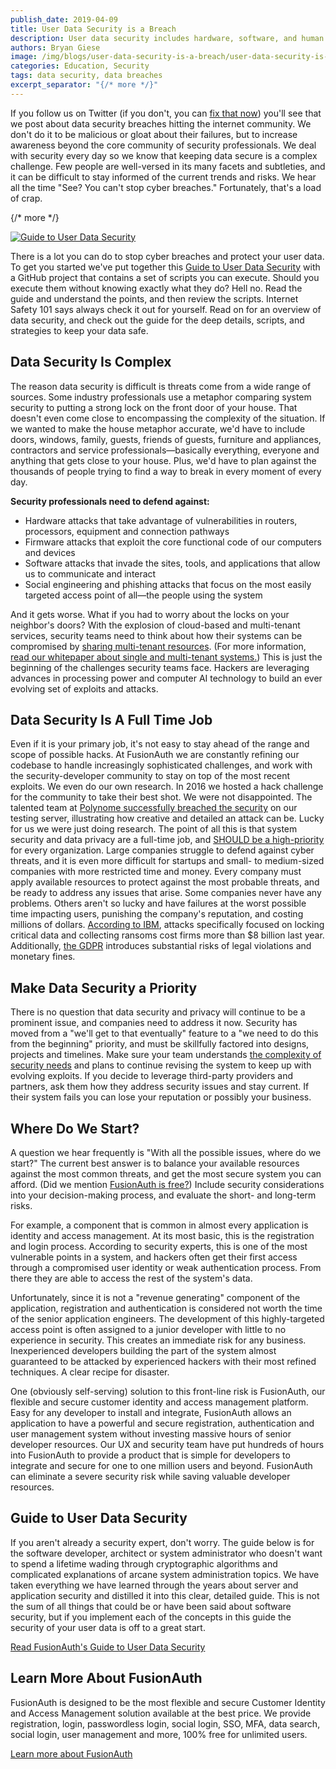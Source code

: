 ```yaml
---
publish_date: 2019-04-09 
title: User Data Security is a Breach
description: User data security includes hardware, software, and human challenges. Use this guide with code examples to secure your system from hacks and exploits.
authors: Bryan Giese
image: /img/blogs/user-data-security-is-a-breach/user-data-security-is-a-breach.png
categories: Education, Security
tags: data security, data breaches
excerpt_separator: "{/* more */}"
---
```


If you follow us on Twitter (if you don't, you can [fix that now](http://bit.ly/2WOcw7D)) you'll see that we post about data security breaches hitting the internet community. We don't do it to be malicious or gloat about their failures, but to increase awareness beyond the core community of security professionals. We deal with security every day so we know that keeping data secure is a complex challenge. Few people are well-versed in its many facets and subtleties, and it can be difficult to stay informed of the current trends and risks. We hear all the time "See? You can't stop cyber breaches." Fortunately, that's a load of crap.

{/* more */}

[![Guide to User Data Security](/img/blogs/user-data-security-is-a-breach/guide-userdata-inline.png)](/learn/expert-advice/security/guide-to-user-data-security)

There is a lot you can do to stop cyber breaches and protect your user data. To get you started we've put together this [Guide to User Data Security](/learn/expert-advice/security/guide-to-user-data-security) with a GitHub project that contains a set of scripts you can execute. Should you execute them without knowing exactly what they do? Hell no. Read the guide and understand the points, and then review the scripts. Internet Safety 101 says always check it out for yourself. Read on for an overview of data security, and check out the guide for the deep details, scripts, and strategies to keep your data safe.

## Data Security Is Complex

The reason data security is difficult is threats come from a wide range of sources. Some industry professionals use a metaphor comparing system security to putting a strong lock on the front door of your house. That doesn't even come close to encompassing the complexity of the situation. If we wanted to make the house metaphor accurate, we'd have to include doors, windows, family, guests, friends of guests, furniture and appliances, contractors and service professionals—basically everything, everyone and anything that gets close to your house. Plus, we'd have to plan against the thousands of people trying to find a way to break in every moment of every day.

**Security professionals need to defend against:**

- Hardware attacks that take advantage of vulnerabilities in routers, processors, equipment and connection pathways
- Firmware attacks that exploit the core functional code of our computers and devices
- Software attacks that invade the sites, tools, and applications that allow us to communicate and interact
- Social engineering and phishing attacks that focus on the most easily targeted access point of all—the people using the system

And it gets worse. What if you had to worry about the locks on your neighbor's doors? With the explosion of cloud-based and multi-tenant services, security teams need to think about how their systems can be compromised by [sharing multi-tenant resources](https://threatpost.com/delta-sears-breaches-blamed-on-malware-attack-against-a-third-party-chat-service/131023/ "Jump to Threatpost site"). (For more information, [read our whitepaper about single and multi-tenant systems.](/learn/expert-advice/identity-basics/multi-tenancy-vs-single-tenant-idaas-solutions)) This is just the beginning of the challenges security teams face. Hackers are leveraging advances in processing power and computer AI technology to build an ever evolving set of exploits and attacks.

## Data Security Is A Full Time Job

Even if it is your primary job, it's not easy to stay ahead of the range and scope of possible hacks. At FusionAuth we are constantly refining our codebase to handle increasingly sophisticated challenges, and work with the security-developer community to stay on top of the most recent exploits. We even do our own research. In 2016 we hosted a hack challenge for the community to take their best shot. We were not disappointed. The talented team at [Polynome successfully breached the security](http://polynome.co/infosec/inversoft/elasticsearch/linode/penetration-testing/2016/08/16/hack-that-inversoft.html "Jump to Polynome article") on our testing server, illustrating how creative and detailed an attack can be. Lucky for us we were just doing research.
The point of all this is that system security and data privacy are a full-time job, and [SHOULD be a high-priority](https://www.zdnet.com/article/why-is-it-so-hard-for-us-to-pay-attention-to-cybersecurity/ "Jump to ZDNet article") for every organization. Large companies struggle to defend against cyber threats, and it is even more difficult for startups and small- to medium-sized companies with more restricted time and money. Every company must apply available resources to protect against the most probable threats, and be ready to address any issues that arise. Some companies never have any problems. Others aren't so lucky and have failures at the worst possible time impacting users, punishing the company's reputation, and costing millions of dollars. [According to IBM](https://www.wraltechwire.com/2018/04/05/ibm-human-error-is-biggest-reason-for-data-breaches-as-ransomware-attacks-surge/ "Jumpt to Wral Tech Wire"), attacks specifically focused on locking critical data and collecting ransoms cost firms more than $8 billion last year. Additionally, [the GDPR](/learn/expert-advice/ciam/developers-guide-to-gdpr) introduces substantial risks of legal violations and monetary fines.

## Make Data Security a Priority

There is no question that data security and privacy will continue to be a prominent issue, and companies need to address it now. Security has moved from a "we'll get to that eventually" feature to a "we need to do this from the beginning" priority, and must be skillfully factored into designs, projects and timelines. Make sure your team understands [the complexity of security needs](/learn/expert-advice/ciam/challenges-of-ciam) and plans to continue revising the system to keep up with evolving exploits. If you decide to leverage third-party providers and partners, ask them how they address security issues and stay current. If their system fails you can lose your reputation or possibly your business.

## Where Do We Start?  

A question we hear frequently is "With all the possible issues, where do we start?" The current best answer is to balance your available resources against the most common threats, and get the most secure system you can afford. (Did we mention [FusionAuth is free?](/)) Include security considerations into your decision-making process, and evaluate the short- and long-term risks.

For example, a component that is common in almost every application is identity and access management. At its most basic, this is the registration and login process. According to security experts, this is one of the most vulnerable points in a system, and hackers often get their first access through a compromised user identity or weak authentication process. From there they are able to access the rest of the system's data.

Unfortunately, since it is not a "revenue generating" component of the application, registration and authentication is considered not worth the time of the senior application engineers. The development of this highly-targeted access point is often assigned to a junior developer with little to no experience in security. This creates an immediate risk for any business. Inexperienced developers building the part of the system almost guaranteed to be attacked by experienced hackers with their most refined techniques. A clear recipe for disaster.

One (obviously self-serving) solution to this front-line risk is FusionAuth, our flexible and secure customer identity and access management platform. Easy for any developer to install and integrate, FusionAuth allows an application to have a powerful and secure registration, authentication and user management system without investing massive hours of senior developer resources. Our UX and security team have put hundreds of hours into FusionAuth to provide a product that is simple for developers to integrate and secure for one to one million users and beyond. FusionAuth can eliminate a severe security risk while saving valuable developer resources.

## Guide to User Data Security  

If you aren't already a security expert, don't worry. The guide below is for the software developer, architect or system administrator who doesn't want to spend a lifetime wading through cryptographic algorithms and complicated explanations of arcane system administration topics. We have taken everything we have learned through the years about server and application security and distilled it into this clear, detailed guide. This is not the sum of all things that could be or have been said about software security, but if you implement each of the concepts in this guide the security of your user data is off to a great start.

[Read FusionAuth's Guide to User Data Security](/learn/expert-advice/security/guide-to-user-data-security)

## Learn More About FusionAuth

FusionAuth is designed to be the most flexible and secure Customer Identity and Access Management solution available at the best price. We provide registration, login, passwordless login, social login, SSO, MFA, data search, social login, user management and more, 100% free for unlimited users.

[Learn more about FusionAuth](/ "FusionAuth Home")
